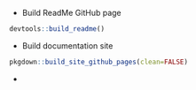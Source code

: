 

- Build ReadMe GitHub page

```r
devtools::build_readme()
```

- Build documentation site

```r
pkgdown::build_site_github_pages(clean=FALSE)
```

- 



